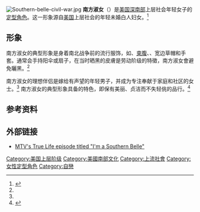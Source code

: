[[Image:Southern-belle-civil-war.jpg|thumb]]
'''南方淑女'''（{{lang-en|Southern belle}}）是[[美国深南部|美国深南部]]上层社会年轻女子的[[定型角色|定型角色]]。这一形象源自[[美国|美国]]{{link-en|美国历史 (1779-1849)|History of the United States (1789–1849)|南北战争前}}{{link-en|种植园经济|Plantation economy|种植园主}}上层社会的年轻未婚白人妇女。<ref name="richmond1">{{cite web |url=http://historyengine.richmond.edu/episodes/view/2259 |title=History Engine: Tools for Collaborative Education and Research | Episodes |publisher=Historyengine.richmond.edu |date= |accessdate=September 26, 2013 |archive-date=2020-08-07 |archive-url=https://web.archive.org/web/20200807080059/http://historyengine.richmond.edu/episodes/view/2259 |dead-url=no }}</ref>

==形象==
南方淑女的典型形象是身着南北战争前的流行服饰，如{{link-en|铁环长裙|Hoop skirt}}、[[束腹|束腹]]、{{link-en|宽松长裤|Pantalettes}}、宽边草帽和手套。通常会手持阳伞或扇子，在当时晒黑的皮膚是劳动阶级的特徵，南方淑女會避免曬黑。<ref name="richmond1"/> 

南方淑女的理想伴侣是嫁给有声望的年轻男子，并成为专注奉献于家庭和社区的女士。<ref name="richmond1"/> 南方淑女的典型形象具备{{link-en|南部友善|Southern hospitality}}的特色，即保有美丽、贞洁而不失轻佻的品行。<ref>{{cite web |url=http://deepsouthmag.com/2011/06/anatomy-of-a-southern-belle/ |title=Anatomy of a Southern Belle | Deep South Magazine – Southern Food, Travel & Lit |publisher=Deepsouthmag.com |date=June 2, 2011 |accessdate=September 26, 2013 |archive-date=2016-03-03 |archive-url=https://web.archive.org/web/20160303232711/http://deepsouthmag.com/2011/06/anatomy-of-a-southern-belle/ |dead-url=no }}</ref>

== 参考资料 ==
{{Reflist}}

==外部链接==
{{Commons category|Southern belles}}
{{Wiktionary|:en:Southern belle}}
* [http://www.mtv.com/overdrive/?id=1584227&vid=223504 MTV's True Life episode titled "I'm a Southern Belle"] {{Wayback|url=http://www.mtv.com/overdrive/?id=1584227&vid=223504 |date=20080423081210 }}

[[Category:美国上层阶级|Category:美国上层阶级]]
[[Category:美國南部文化|Category:美國南部文化]]
[[Category:上流社會|Category:上流社會]]
[[Category:女性定型角色|Category:女性定型角色]]
[[Category:自戀|Category:自戀]]